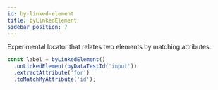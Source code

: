 ```yaml
---
id: by-linked-element
title: byLinkedElement
sidebar_position: 7
---
```


Experimental locator that relates two elements by matching attributes.

```ts
const label = byLinkedElement()
  .onLinkedElement(byDataTestId('input'))
  .extractAttribute('for')
  .toMatchMyAttribute('id');
```
